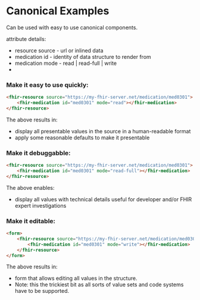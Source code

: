
<Meta title="Use Cases/Canonical Usage" />

Canonical Examples
==================

Can be used with easy to use canonical components.

attribute details:
* resource source - url or inlined data
* medication id - identity of data structure to render from
* medication mode - read | read-full | write
*

### Make it easy to use quickly:
```html
<fhir-resource source="https://my-fhir-server.net/medication/med0301">
    <fhir-medication id="med0301" mode="read"></fhir-medication>
</fhir-resource>
```

The above results in:
* display all presentable values in the source in a human-readable format
* apply some reasonable defaults to make it presentable

### Make it debuggabble:
```html
<fhir-resource source="https://my-fhir-server.net/medication/med0301">
    <fhir-medication id="med0301" mode="read-full"></fhir-medication>
</fhir-resource>
```

The above enables:
* display all values with technical details useful for developer and/or FHIR expert investigations

### Make it editable:
```html
<form>
    <fhir-resource source="https://my-fhir-server.net/medication/med0301">
        <fhir-medication id="med0301" mode="write"></fhir-medication>
    </fhir-resource>
</form>
```
The above results in:
* form that allows editing all values in the structure.
* Note: this the trickiest bit as all sorts of value sets and code systems have to be supported.

